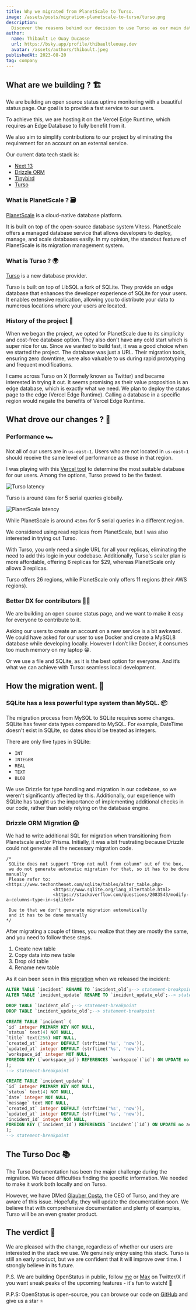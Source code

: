 ---
title: Why we migrated from PlanetScale to Turso.
image: /assets/posts/migration-planetscale-to-turso/turso.png
description:
  Discover the reasons behind our decision to use Turso as our main database.
author:
  name: Thibault Le Ouay Ducasse
  url: https://bsky.app/profile/thibaultleouay.dev
  avatar: /assets/authors/thibault.jpeg
publishedAt: 2023-08-20
tag: company
---

## What are we building ? 🏗️

We are building an open source status uptime monitoring with a beautiful status
page. Our goal is to provide a fast service to our users.

To achieve this, we are hosting it on the Vercel Edge Runtime, which requires an
Edge Database to fully benefit from it.

We also aim to simplify contributions to our project by eliminating the
requirement for an account on an external service.

Our current data tech stack is:

- [Next 13](https://nextjs.org/)
- [Drizzle ORM](https://orm.drizzle.team/)
- [Tinybird](https://www.tinybird.co/)
- [Turso](https://turso.tech/)

### What is PlanetScale ? 🗃️

[PlanetScale](https://planetscale.com/) is a cloud-native database platform.

It is built on top of the open-source database system Vitess. PlanetScale offers
a managed database service that allows developers to deploy, manage, and scale
databases easily. In my opinion, the standout feature of PlanetScale is its
migration management system.

### What is Turso ? 🌍

[Turso](https://turso.tech/) is a new database provider.

Turso is built on top of LibSQL a fork of SQLite. They provide an edge database
that enhances the developer experience of SQLite for your users. It enables
extensive replication, allowing you to distribute your data to numerous
locations where your users are located.

### History of the project 📜

When we began the project, we opted for PlanetScale due to its simplicity and
cost-free database option. They also don't have any cold start which is super
nice for us. Since we wanted to build fast, it was a good choice when we started
the project. The database was just a URL. Their migration tools, ensuring zero
downtime, were also valuable to us during rapid prototyping and frequent
modifications.

I came across Turso on X (formely known as Twitter) and became interested in
trying it out. It seems promising as their value proposition is an edge
database, which is exactly what we need. We plan to deploy the status page to
the edge (Vercel Edge Runtime). Calling a database in a specific region would
negate the benefits of Vercel Edge Runtime.

## What drove our changes ? 🤔

### Performance 🏎️

Not all of our users are in `us-east-1`. Users who are not located in
`us-east-1` should receive the same level of performance as those in that
region.

I was playing with this [Vercel tool](https://edge-data-latency.vercel.app/) to
determine the most suitable database for our users. Among the options, Turso
proved to be the fastest.

<Image
  alt="Turso latency"
  src="/assets/posts/migration-planetscale-to-turso/turso-latency.png"
  width={650}
  height={575}
/>

Turso is around `60ms` for 5 serial queries globally.

<Image
  alt="PlanetScale latency"
  src="/assets/posts/migration-planetscale-to-turso/planetscale-latency.png"
  width={650}
  height={575}
/>

While PlanetScale is around `450ms` for 5 serial queries in a different region.

We considered using read replicas from PlanetScale, but I was also interested in
trying out Turso.

With Turso, you only need a single URL for all your replicas, eliminating the
need to add this logic in your codebase. Additionally, Turso's scaler plan is
more affordable, offering 6 replicas for $29, whereas PlanetScale only allows 3
replicas.

Turso offers 26 regions, while PlanetScale only offers 11 regions (their AWS
regions).

### Better DX for contributors 🧑‍💻

We are building an open source status page, and we want to make it easy for
everyone to contribute to it.

Asking our users to create an account on a new service is a bit awkward. We
could have asked for our user to use Docker and create a MySQL8 database while
developing locally. However I don’t like Docker, it consumes too much memory on
my laptop 😁.

Or we use a file and SQLite, as it is the best option for everyone. And it’s
what we can achieve with Turso: seamless local development.

## How the migration went. 🚀

### SQLite has a less powerful type system than MySQL. 📦

The migration process from MySQL to SQLite requires some changes. SQLite has
fewer data types compared to MySQL. For example, DateTime doesn't exist in
SQLite, so dates should be treated as integers.

There are only five types in SQLite:

- `INT`
- `INTEGER`
- `REAL`
- `TEXT`
- `BLOB`

We use Drizzle for type handling and migration in our codebase, so we weren't
significantly affected by this. Additionally, our experience with SQLite has
taught us the importance of implementing additional checks in our code, rather
than solely relying on the database engine.

### Drizzle ORM Migration 😱

We had to write additional SQL for migration when transitioning from Planetscale
and/or Prisma. Initially, it was a bit frustrating because Drizzle could not
generate all the necessary migration code.

```
/*
 SQLite does not support "Drop not null from column" out of the box,
 we do not generate automatic migration for that, so it has to be done manually
 Please refer to: <https://www.techonthenet.com/sqlite/tables/alter_table.php>
                  <https://www.sqlite.org/lang_altertable.html>
                  <https://stackoverflow.com/questions/2083543/modify-a-columns-type-in-sqlite3>

 Due to that we don't generate migration automatically
 and it has to be done manually
*/

```

After migrating a couple of times, you realize that they are mostly the same,
and you need to follow these steps.

1. Create new table
2. Copy data into new table
3. Drop old table
4. Rename new table

As it can been seen in this
[migration](https://github.com/openstatusHQ/openstatus/blob/9f610d7cafb892774ceda533b3f21aaa4a4b3d5f/packages/db/drizzle/0003_glamorous_living_mummy.sql)
when we released the incident:

```sql
ALTER TABLE `incident` RENAME TO `incident_old`;--> statement-breakpoint
ALTER TABLE `incident_update` RENAME TO `incident_update_old`;--> statement-breakpoint

DROP TABLE `incident_old`;--> statement-breakpoint
DROP TABLE `incident_update_old`;--> statement-breakpoint

CREATE TABLE `incident` (
`id` integer PRIMARY KEY NOT NULL,
`status` text(4) NOT NULL,
`title` text(256) NOT NULL,
`created_at` integer DEFAULT (strftime('%s', 'now')),
`updated_at` integer DEFAULT (strftime('%s', 'now')),
`workspace_id` integer NOT NULL,
FOREIGN KEY (`workspace_id`) REFERENCES `workspace`(`id`) ON UPDATE no action ON DELETE cascade
);
--> statement-breakpoint

CREATE TABLE `incident_update` (
`id` integer PRIMARY KEY NOT NULL,
`status` text(4) NOT NULL,
`date` integer NOT NULL,
`message` text NOT NULL,
`created_at` integer DEFAULT (strftime('%s', 'now')),
`updated_at` integer DEFAULT (strftime('%s', 'now')),
`incident_id` integer NOT NULL,
FOREIGN KEY (`incident_id`) REFERENCES `incident`(`id`) ON UPDATE no action ON DELETE cascade
);
--> statement-breakpoint

```

## The Turso Doc 📚

The Turso Documentation has been the major challenge during the migration. We
faced difficulties finding the specific information. We needed to make it work
both locally and on Turso.

However, we have DMed [Glauber Costa](https://twitter.com/glcst), the CEO of
Turso, and they are aware of this issue. Hopefully, they will update the
documentation soon. We believe that with comprehensive documentation and plenty
of examples, Turso will be an even greater product.

## The verdict 🍾

We are pleased with the change, regardless of whether our users are interested
in the stack we use. We genuinely enjoy using this stack. Turso is still an
early product, but we are confident that it will improve over time. I strongly
believe in its future.

P.S. We are building OpenStatus in public, follow
[me](https://www.twitter.com/thibaultleouay) or
[Max](https://www.twitter.com/mxkaske) on Twitter/X if you want sneak peaks of
the upcoming features - it's fun to watch! 🍿

P.P.S: OpenStatus is open-source, you can browse our code on
[GitHub](https://github.com/openstatusHQ/openstatus) and give us a star ⭐️
